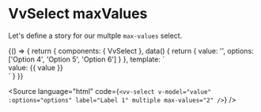 
<Meta title="Components/Select/Props/maxValues" />

# VvSelect maxValues

Let's define a story for our multple `max-values` select.

<Canvas>
	<Story name="maxValues">
		{() => {
			return {
				components: { VvSelect },
				data() {
					return {
						value: '',
						options: ['Option 4', 'Option 5', 'Option 6']
					}
				},
				template: `<div class="w-1/2">
						<vv-select v-model="value" :options="options" label="Label 1" multiple max-values="2" />
						value: {{ value }}
					</div>`
			}
		}}
	</Story>
</Canvas>

<Source
	language="html"
	code={`<vv-select v-model="value" :options="options" label="Label 1" multiple max-values="2" />`}
/>

